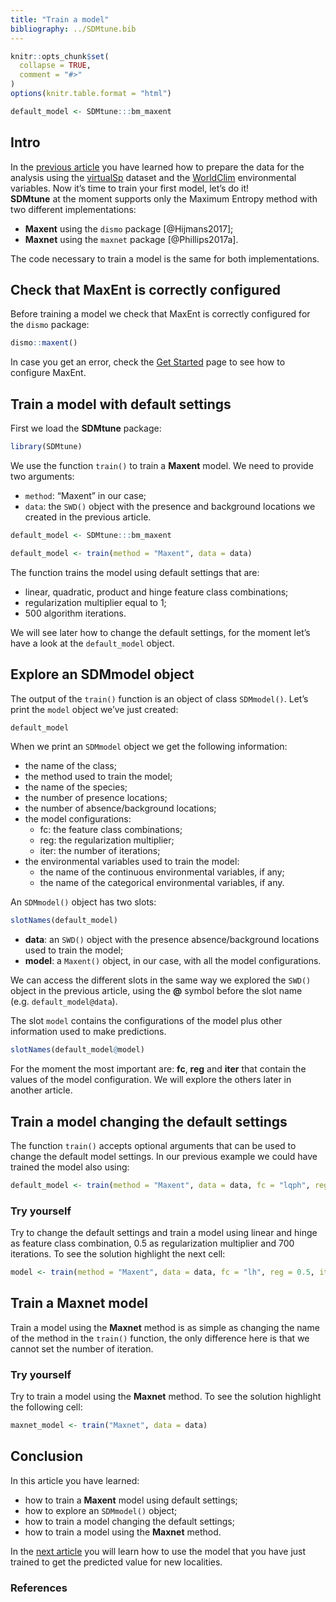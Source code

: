 ```yaml
---
title: "Train a model"
bibliography: ../SDMtune.bib
---
```


```r
knitr::opts_chunk$set(
  collapse = TRUE,
  comment = "#>"
)
options(knitr.table.format = "html")
```

```r
default_model <- SDMtune:::bm_maxent
```

## Intro

In the [previous article](./prepare_data.html) you have learned how to prepare the data for the analysis using the [virtualSp](../../reference/virtualSp.html) dataset and the [WorldClim](http://www.worldclim.org/) environmental variables. Now it's time to train your first model, let's do it!  
**SDMtune** at the moment supports only the Maximum Entropy method with two different implementations:

* **Maxent** using the `dismo` package [@Hijmans2017];
* **Maxnet** using the `maxnet` package [@Phillips2017a].

The code necessary to train a model is the same for both implementations.

## Check that MaxEnt is correctly configured

Before training a model we check that MaxEnt is correctly configured for the `dismo` package:
```r
dismo::maxent()
```

In case you get an error, check the [Get Started](../SDMtune.html) page to see how to configure MaxEnt.

## Train a model with default settings

First we load the **SDMtune** package:

```r
library(SDMtune)
```


We use the function `train()` to train a **Maxent** model. We need to provide two arguments:

* `method`: "Maxent" in our case;
* `data`: the `SWD()` object with the presence and background locations we created in the previous article.

```r
default_model <- SDMtune:::bm_maxent
```
```r
default_model <- train(method = "Maxent", data = data)
```

The function trains the model using default settings that are:

* linear, quadratic, product and hinge feature class combinations;
* regularization multiplier equal to 1;
* 500 algorithm iterations.

We will see later how to change the default settings, for the moment let's have a look at the `default_model` object.

## Explore an SDMmodel object

The output of the `train()` function is an object of class `SDMmodel()`. Let's print the `model` object we've just created:
```r
default_model
```

When we print an `SDMmodel` object we get the following information:

* the name of the class;
* the method used to train the model;
* the name of the species;
* the number of presence locations;
* the number of absence/background locations;
* the model configurations:
    + fc: the feature class combinations;
    + reg: the regularization multiplier;
    + iter: the number of iterations;
* the environmental variables used to train the model:
    + the name of the continuous environmental variables, if any;
    + the name of the categorical environmental variables, if any.
    
An `SDMmodel()` object has two slots:

```r
slotNames(default_model)
```

* **data**: an `SWD()` object with the presence absence/background locations used to train the model;
* **model**: a `Maxent()` object, in our case, with all the model configurations.

We can access the different slots in the same way we explored the `SWD()` object in the previous article, using the **\@** symbol before the slot name (e.g. `default_model@data`).

The slot `model` contains the configurations of the model plus other information used to make predictions.

```r
slotNames(default_model@model)
```

For the moment the most important are: **fc**, **reg** and **iter** that contain the values of the model configuration. We will explore the others later in another article.

## Train a model changing the default settings

The function `train()` accepts optional arguments that can be used to change the default model settings. In our previous example we could have trained the model also using:

```r
default_model <- train(method = "Maxent", data = data, fc = "lqph", reg = 1, iter = 500)
```

### Try yourself
Try to change the default settings  and train a model using linear and hinge as feature class combination, 0.5 as regularization multiplier and 700 iterations. To see the solution highlight the next cell:

```r
model <- train(method = "Maxent", data = data, fc = "lh", reg = 0.5, iter = 700)
```

## Train a Maxnet model

Train a model using the **Maxnet** method is as simple as changing the name of the method in the `train()` function, the only difference here is that we cannot set the number of iteration.

### Try yourself

Try to train a model using the **Maxnet** method. To see the solution highlight the following cell:

```r
maxnet_model <- train("Maxnet", data = data)
```

## Conclusion

In this article you have learned:

* how to train a **Maxent** model using default settings;
* how to explore an `SDMmodel()` object;
* how to train a model changing the default settings;
* how to train a model using the **Maxnet** method.

In the [next article](./make_predictions.html) you will learn how to use the model that you have just trained to get the predicted value for new localities.

### References
